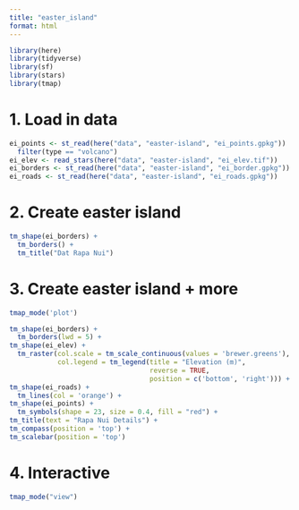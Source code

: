 ```yaml
---
title: "easter_island"
format: html
---
```


```r
library(here)
library(tidyverse)
library(sf)
library(stars)
library(tmap)
```

# 1. Load in data
```r
ei_points <- st_read(here("data", "easter-island", "ei_points.gpkg")) |> 
  filter(type == "volcano")
ei_elev <- read_stars(here("data", "easter-island", "ei_elev.tif"))
ei_borders <- st_read(here("data", "easter-island", "ei_border.gpkg"))
ei_roads <- st_read(here("data", "easter-island", "ei_roads.gpkg"))
```

# 2. Create easter island
```r
tm_shape(ei_borders) +
  tm_borders() +
  tm_title("Dat Rapa Nui")
```

# 3. Create easter island + more
```r
tmap_mode('plot')

tm_shape(ei_borders) +
  tm_borders(lwd = 5) +
tm_shape(ei_elev) +
  tm_raster(col.scale = tm_scale_continuous(values = 'brewer.greens'),
            col.legend = tm_legend(title = "Elevation (m)", 
                                   reverse = TRUE,
                                   position = c('bottom', 'right'))) +
tm_shape(ei_roads) +
  tm_lines(col = 'orange') +
tm_shape(ei_points) +
  tm_symbols(shape = 23, size = 0.4, fill = "red") +
tm_title(text = "Rapa Nui Details") +
tm_compass(position = 'top') +
tm_scalebar(position = 'top')


```

# 4. Interactive
```r
tmap_mode("view")
```


